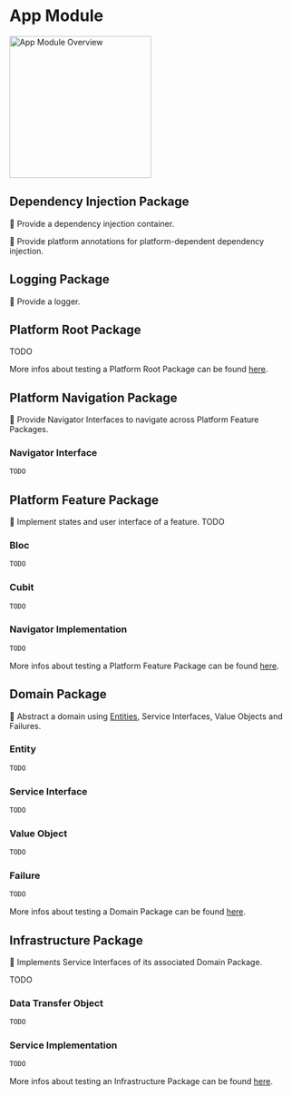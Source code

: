 # App Module

<Image
  src="assets/app_module_overview.svg"
  alt="App Module Overview"
  zoom={true}
  height="250"
/>

## Dependency Injection Package

🎯 Provide a dependency injection container.

🎯 Provide platform annotations for platform-dependent dependency injection.

## Logging Package

🎯 Provide a logger.

## Platform Root Package

TODO

More infos about testing a Platform Root Package can be found [here](/architecture/testing#testing-platform-root-package).

## Platform Navigation Package

🎯 Provide Navigator Interfaces to navigate across Platform Feature Packages.

### Navigator Interface

```dart
TODO
```

## Platform Feature Package

🎯 Implement states and user interface of a feature.
TODO

### Bloc

```dart
TODO
```

### Cubit

```dart
TODO
```

### Navigator Implementation

```dart
TODO
```

More infos about testing a Platform Feature Package can be found [here](/architecture/testing#testing-platform-feature-package).

## Domain Package

🎯 Abstract a domain using [Entities](#domain-package), Service Interfaces, Value Objects and Failures.

### Entity

```dart
TODO
```

### Service Interface

```dart
TODO
```

### Value Object

```dart
TODO
```

### Failure

```dart
TODO
```

More infos about testing a Domain Package can be found [here](/architecture/testing#testing-domain-package).

## Infrastructure Package

🎯 Implements Service Interfaces of its associated Domain Package.

TODO

### Data Transfer Object

```dart
TODO
```

### Service Implementation

```dart
TODO
```

More infos about testing an Infrastructure Package can be found [here](/architecture/testing#testing-infrastructure-package).
